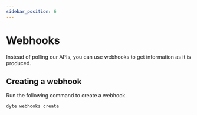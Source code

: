 ```yaml
---
sidebar_position: 6
---
```


# Webhooks

Instead of polling our APIs, you can use webhooks to get information as it is
produced.

## Creating a webhook

Run the following command to create a webhook.

```shell
dyte webhooks create
```

<head>
  <title>CLI Webhooks</title>
</head>

